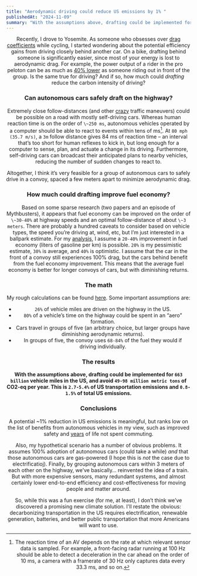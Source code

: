 ```yaml
---
title: "Aerodynamic driving could reduce US emissions by 1% "
publishedAt: "2024-11-09"
summary: "With the assumptions above, drafting could be implemented for 663 billion vehicle miles in the US, and avoid 49-98 million metric tons of CO2-eq per year. This is 2.7-5.4% of US transportation emissions and 0.8-1.5% of total US emissions."
---
```



<Header title={frontmatter.title} publishedAt={frontmatter.publishedAt} />

Recently, I drove to Yosemite. As someone who obsesses over [drag coefficients](https://triathlon-tools.vercel.app/tools/bike-simulator) while cycling, I started wondering about the potential efficiency gains from driving closely behind another car. On a bike, drafting behind someone is significantly easier, since most of your energy is lost to aerodynamic drag. For example, the power output of a rider in the pro peloton can be as much as [40% lower](https://annex.exploratorium.edu/cycling/aerodynamics2.html#:~:text=In%20road%20racing%2C%20bicyclists%20group,not%20drafting%20with%20the%20group.) as someone riding out in front of the group. Is the same true for driving? And if so, how much could _drafting_ reduce the carbon intensity of driving?

### Can autonomous cars safely draft on the highway?

Extremely close follow-distances (and other [crazy](https://www.vox.com/2016/3/29/11324690/self-driving-cars-intersections) traffic maneuvers) could be possible on a road with mostly self-driving cars. Whereas human reaction time is on the order of `\~250 ms`, autonomous vehicles operated by a computer should be able to react to events within tens of ms[^1]. At `80 mph (35.7 m/s)`, a `3m` follow distance gives 84 ms of reaction time – an interval that’s too short for human reflexes to kick in, but long enough for a computer to sense, plan, and actuate a change in its driving. Furthermore, self-driving cars can broadcast their anticipated plans to nearby vehicles, reducing the number of sudden changes to react to.

Altogether, I think it’s very feasible for a group of autonomous cars to safely drive in a convoy, spaced a few meters apart to minimize aerodynamic drag.

### How much could drafting improve fuel economy?

Based on some sparse research (two papers and an episode of Mythbusters), it appears that fuel economy can be improved on the order of `\~30-40%` at highway speeds and an optimal follow-distance of about `\~3 meters`. There are probably a hundred caveats to consider based on vehicle types, the speed you’re driving at, wind, etc, but I’m just interested in a ballpark estimate. For my [analysis](https://docs.google.com/spreadsheets/d/1h4zbnR3LVJKkgjTBlCDGao-bju3XVBd2lSL7-Iv3gQ0/edit?usp=sharing), I assume a `20-40%` improvement in fuel economy (liters of gasoline per km) is possible. `20%` is my pessimistic estimate, `30%` is average, and `40%` is optimistic. I assume that the car in the front of a convoy still experiences 100% drag, but the cars behind benefit from the fuel economy improvement. This means that the average fuel economy is better for longer convoys of cars, but with diminishing returns.

### The math

My rough calculations can be found [here](https://docs.google.com/spreadsheets/d/1h4zbnR3LVJKkgjTBlCDGao-bju3XVBd2lSL7-Iv3gQ0/edit?usp=sharing). Some important assumptions are:

- `26%` of vehicle miles are driven on the highway in the US.
- `80%` of a vehicle’s time on the highway could be spent in an “aero” formation.
- Cars travel in groups of five (an arbitrary choice, but larger groups have diminishing aerodynamic returns).
- In groups of five, the convoy uses `68-84%` of the fuel they would if driving individually.

### The results

**With the assumptions above, drafting could be implemented for `663 billion` vehicle miles in the US, and avoid `49-98 million metric tons` of CO2-eq per year. This is `2.7-5.4%` of US transportation emissions and `0.8-1.5%` of total US emissions.**

### Conclusions

A potential \~1% reduction in US emissions is meaningful, but ranks low on the list of benefits from autonomous vehicles in my view, such as improved safety and [years](https://www.washingtonpost.com/opinions/interactive/2021/commute-calculator-pandemic/) of life not spent commuting.

Also, my hypothetical scenario has a number of obvious problems. It assumes 100% adoption of autonomous cars (could take a while) _and_ that those autonomous cars are gas-powered (I hope this is _not_ the case due to electrificatioj). Finally, by grouping autonomous cars within 3 meters of each other on the highway, we’ve basically… reinvented the idea of a train. But with more expensive sensors, many redundant systems, and almost certainly lower end-to-end efficiency and cost-effectiveness for moving people and matter around.

So, while this was a fun exercise (for me, at least), I don’t think we’ve discovered a promising new climate solution. I'll restate the obvious: decarbonizing transportation in the US requires electrification, renewable generation, batteries, and better public transportation that more Americans will want to use.

[^1]: The reaction time of an AV depends on the rate at which relevant sensor data is sampled. For example, a front-facing radar running at 100 Hz should be able to detect a deceleration in the car ahead on the order of 10 ms, a camera with a framerate of 30 Hz only captures data every 33.3 ms, and so on.
